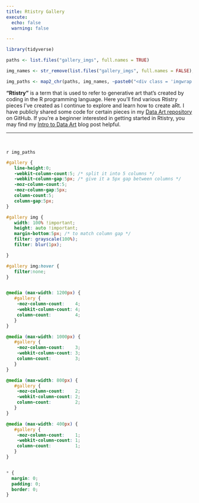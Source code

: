 ```yaml
---
title: Rtistry Gallery
execute:
  echo: false
  warning: false

---
```


```r
library(tidyverse)

paths <- list.files("gallery_imgs", full.names = TRUE)

img_names <- str_remove(list.files("gallery_imgs", full.names = FALSE), "\\.\\w*$")

img_paths <- map2_chr(paths, img_names, ~paste0("<div class = 'imgwrap'><a href='",.x,"'><img src='",.x,"'><p class = 'imgname'>'",.y,"'</p></a></div>", collapse = ""))

```


**"Rtistry"** is a term that is used to refer to generative art that's
created by coding in the R programming language. Here you'll find
various Rtistry pieces I've created as I continue to explore and learn
how to create aRt. I have publicly shared some code for certain pieces
in my [Data Art repository](https://github.com/Meghansaha/Data_Art) on
GitHub. If you're a beginner interested in getting started in Rtistry,
you may find my [Intro to Data Art](post/thinking-outside-the-grid/thinking-outside-the-grid.html) blog
post helpful.</font>

---

<br>

<div id="gallery">

`r img_paths`

</div>

```css
#gallery {
   line-height:0;
   -webkit-column-count:5; /* split it into 5 columns */
   -webkit-column-gap:5px; /* give it a 5px gap between columns */
   -moz-column-count:5;
   -moz-column-gap:5px;
   column-count:5;
   column-gap:5px;
}

#gallery img {
   width: 100% !important;
   height: auto !important;
   margin-bottom:5px; /* to match column gap */
   filter: grayscale(100%); 
   filter: blur(1px);

}

#gallery img:hover {
   filter:none;
}


@media (max-width: 1200px) {
   #gallery {
    -moz-column-count:    4;
    -webkit-column-count: 4;
    column-count:         4;
   }
}

@media (max-width: 1000px) {
   #gallery {
    -moz-column-count:    3;
    -webkit-column-count: 3;
    column-count:         3;
   }
}

@media (max-width: 800px) {
   #gallery {
    -moz-column-count:    2;
    -webkit-column-count: 2;
    column-count:         2;
   }
}

@media (max-width: 400px) {
   #gallery {
    -moz-column-count:    1;
    -webkit-column-count: 1;
    column-count:         1;
   }
}


* {
  margin: 0;
  padding: 0;
  border: 0;
}


```

